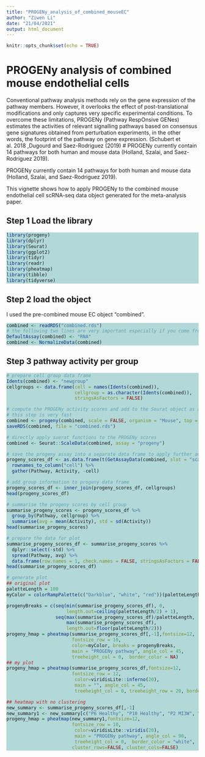 ```yaml
---
title: "PROGENy_analysis_of_combined_mouseEC"
author: "Ziwen Li"
date: "21/04/2021"
output: html_document
---
```


```r
knitr::opts_chunk$set(echo = TRUE)
```

<style>
div.teal pre { background-color:#fff44f; }
div.teal pre.r { background-color:#b2d8d8; }
</style>

# PROGENy analysis of combined mouse endothelial cells

Conventional pathway analysis methods rely on the gene expression of the pathway members. However, it overlooks the effect of post-translational modifications and only captures very specific experimental conditions. To overcome these limitations, PROGENy (Pathway RespOnsive GENes) estimates the activities of relevant signalling pathways based on consensus gene signatures obtained from perturbation experiments, in the other words, the footprint of the pathway on gene expression. (Schubert et al. 2018 ,Dugourd and Saez-Rodriguez (2019)
# PROGENy currently contain 14 pathways for both human and mouse data (Holland, Szalai, and Saez-Rodriguez 2019).

PROGENy currently contain 14 pathways for both human and mouse data (Holland, Szalai, and Saez-Rodriguez 2019).

This vignette shows how to apply PROGENy to the combined mouse endothelial cell scRNA-seq data object generated for the meta-analysis paper.

## Step 1 Load the library

<div class = "teal">
```r
library(progeny)
library(dplyr)
library(Seurat)
library(ggplot2)
library(tidyr)
library(readr)
library(pheatmap)
library(tibble)
library(tidyverse)
```
</div>

## Step 2 load the object

I used the pre-combined mouse EC object "combined".

<div class = "teal">
```r
combined <- readRDS("combined.rds")
# the following two lines are very important especially if you come from datasets integration
DefaultAssay(combined) <- "RNA"
combined <- NormalizeData(combined)
```
</div>

## Step 3 pathway activity per group

<div class = "teal">
```r
# prepare cell group data frame
Idents(combined) <- "newgroup"
cellgroups <- data.frame(cell = names(Idents(combined)),
                         cellgroup = as.character(Idents(combined)),
                         stringsAsFactors = FALSE)

# compute the PROGENy activity scores and add to the Seurat object as a new assay called PROGENy - this step is very similar to Dorothea for regulon
# this step is very fast
combined <- progeny(combined, scale = FALSE, organism = "Mouse", top = 500, perm = 1, return_assay = TRUE)
saveRDS(combined, file = "combined.rds")

# directly apply suerat functions to the PROGENy scores
combined <- Seurat::ScaleData(combined, assay = "progeny")

# save the progeny assay into a separate data frame to apply further analysis
progeny_scores_df <- as.data.frame(t(GetAssayData(combined, slot = "scale.data", assay = "progeny"))) %>%
  rownames_to_column("cell") %>%
  gather(Pathway, Activity, -cell)

# add group information to progeny data frame
progeny_scores_df <- inner_join(progeny_scores_df, cellgroups)
head(progeny_scores_df)

# summarise the progeny scores by cell group
summarise_progeny_scores <- progeny_scores_df %>%
  group_by(Pathway, cellgroup) %>%
  summarise(avg = mean(Activity), std = sd(Activity))
head(summarise_progeny_scores)

# prepare the data for plot
summarise_progeny_scores_df <- summarise_progeny_scores %>%
  dplyr::select(-std) %>%
  spread(Pathway, avg) %>%
  data.frame(row.names = 1, check.names = FALSE, stringsAsFactors = FALSE)
head(summarise_progeny_scores_df)

# generate plot
## original plot
paletteLength = 100
myColor = colorRampPalette(c("Darkblue", "white", "red"))(paletteLength)

progenyBreaks = c(seq(min(summarise_progeny_scores_df), 0, 
                      length.out=ceiling(paletteLength/2) + 1),
                  seq(max(summarise_progeny_scores_df)/paletteLength, 
                      max(summarise_progeny_scores_df), 
                      length.out=floor(paletteLength/2)))
progeny_hmap = pheatmap(summarise_progeny_scores_df[,-1],fontsize=12, 
                        fontsize_row = 10, 
                        color=myColor, breaks = progenyBreaks, 
                        main = "PROGENy pathway", angle_col = 45,
                        treeheight_col = 0,  border_color = NA)
## my plot
progeny_hmap = pheatmap(summarise_progeny_scores_df,fontsize=12, 
                        fontsize_row = 12, 
                         color=viridisLite::inferno(20), 
                         main = "", angle_col = 45,
                         treeheight_col = 0, treeheight_row = 20, border_color = "white")

## heatmap with no clustering
new_summary <- summarise_progeny_scores_df[,-1]
new_summary1 <- new_summary[c("P6 Healthy", "P10 Healthy", "P2 MI3W", "Adult Healthy", "Adult MI1D", "Adult MI3D", "Adult MI7D", "Adult MI2W", "Adult MI4W"), ]
progeny_hmap = pheatmap(new_summary1,fontsize=12, 
                        fontsize_row = 10, 
                         color=viridisLite::viridis(20), 
                         main = "PROGENy pathway", angle_col = 90,
                         treeheight_col = 0,  border_color = "white",
                        cluster_rows=FALSE, cluster_cols=FALSE)
```
</div>